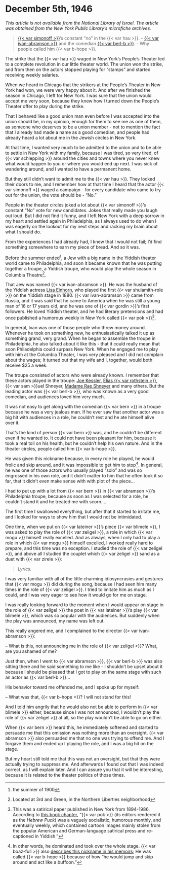 # December 5th, 1946

_This article is not available from the National Library of Israel. The article was obtained from the New York Public Library's microfiche archives._

> [{{< var simonoff >}}](https://www.museumoffamilyhistory.com/yt/lex/S/simonoff-moshe.htm)'s constant "no" in the {{< var hau >}}. - [{{< var ivan-abramson >}}](https://www.museumoffamilyhistory.com/yt/lex/A/abramson-ivan.htm) and the comedian [{{< var berl-b >}}](https://www.museumoffamilyhistory.com/yt/lex/B/bernstein-berl.htm). - Why people called him {{< var b-hope >}}.


The strike that the {{< var hau >}} waged in New York's People's Theater led to a complete revolution in our little theater world. The union won the strike, and from then on the actors stopped playing for "stamps" and started receiving weekly salaries. 

When we heard in Chicago that the strikers at the People's Theater in New York had won, we were very happy about it. And after we finished the season in Chicago, I left for New York. I was sure that the union would accept me very soon, because they knew how I turned down the People's Theater offer to play during the strike.

That I behaved like a good union man even before I was accepted into the union should be, in my opinion, enough for them to see me as one of them, as someone who deserves to be a union member - not to mention the fact that I already had made a name as a good comedian, and people had already heard a lot about me in the Jewish circles in New York.

At that time, I wanted very much to be admitted to the union and to be able to settle in New York with my family, because I was tired, so very tired, of {{< var schlepping >}} around the cities and towns where you never knew what would happen to you or where you would end up next. I was sick of wandering around, and I wanted to have a permanent home.

But they still didn't want to admit me to the {{< var hau >}}. They locked their doors to me, and I remember how at that time I heard that the actor {{< var simonoff >}} waged a campaign - for every candidate who came to try out for the union, the vote should be - "No."

People in the theater circles joked a lot about {{< var simonoff >}}'s constant "No" vote for new candidates. Jokes that really made you laugh out loud. But I did not find it funny, and I left New York with a deep sorrow in my heart and settled again in Philadelphia, as I always used to do when I was eagerly on the lookout for my next steps and racking my brain about what I should do.

From the experiences I had already had, I knew that I would not fail; I'd find something somewhere to earn my piece of bread. And so it was.

Before the summer ended^[the summer of 1900], a Jew with a big name in the Yiddish theater world came to Philadelphia, and soon it became known that he was putting together a troupe, a Yiddish troupe, who would play the whole season in Columbia Theatre^[Located at 3rd and Green, in the Northern Liberties neighborhood].

That Jew was named {{< var ivan-abramson >}}. He was the husband of the Yiddish actress [Lisa Einhorn](https://www.museumoffamilyhistory.com/yt/lex/E/einhorn-lisa.htm), who played the first {{< var shulamith-role >}} on the Yiddish stage in 1880. {{< var ivan-abramson >}} came from Russia, and it was said that he came to America when he was still a young man of 16 or 17 years old, and he was one of {{< var gordin >}}'s first followers. He loved Yiddish theater, and he had literary pretensions and had once published a humorous weekly in New York called {{< var pok >}}^[This was a satirical paper published in New York from 1894-1986. According to [this book chapter](https://doi.org/10.3828/liverpool/9781874774730.003.0013), "{{< var pok >}} (its editors rendered it as the _Hebrew Puck_) was a vaguely socialistic, humorous monthly, and eventually weekly, which contained cartoon images mainly stolen from the popular American and German-language satirical press and re-captioned in Yiddish."].

In general, Ivan was one of those people who threw money around. Whenever he took on something new, he enthusiastically talked it up as something grand, very grand. When he began to assemble the troupe in Philadelphia, he also talked about it like this - that it could really mean that soon Philadelphia could surpass New York. When he engaged me to play with him at the Columbia Theater, I was very pleased and I did not complain about the wages; It turned out that my wife and I, together, would both receive $25 a week.

The troupe consisted of actors who were already known. I remember that these actors played in the troupe: [Joe Kessler](https://www.museumoffamilyhistory.com/yt/lex/K/kessler-joseph.htm), [Elias {{< var rothstein >}}](https://www.museumoffamilyhistory.com/yt/lex/R/rothstein-elias.htm), {{< var sam >}}uel Shneyer, [Madame Rae Shneyer](https://www.museumoffamilyhistory.com/yt/lex/S/shneyer-rae.htm) and many others. But the leading actor was {{< var berl-b >}}, who was known as a very good comedian, and audiences loved him very much.

It was not easy to get along with the comedian {{< var bern >}} in a troupe because he was a very jealous man. If he ever saw that another actor was a big hit with audiences in a role, he couldn't rest and he ate himself alive over it.

That's the kind of person {{< var bern >}} was, and he couldn't be different even if he wanted to. It could not have been pleasant for him, because it took a real toll on his health, but he couldn't help his own nature. And in the theater circles, people called him {{< var b-hope >}}.

He was given this nickname because, in every role he played, he would frolic and skip around, and it was impossible to get him to stop^[In other words, he dominated and took over the whole stage. {{< var boaz-full >}} also [describes this nickname in his memoirs](https://www.nli.org.il/en/newspapers/dertog/1946/05/11/01/article/113/); He was called {{< var b-hope >}} because of how "he would jump and skip around and act like a buffoon."]. In general, he was one of those actors who usually played "solo" and was so engrossed in his own role, and it didn't matter to him that he often took it so far, that it didn't even make sense with with plot of the piece...

I had to put up with a lot from {{< var bern >}} in {{< var abramson >}}'s Philadelphia troupe, because as soon as I was selected for a role, he couldn't stand it and he treated me with scorn....

The first time I swallowed everything, but after that it started to irritate me, and I looked for ways to show him that I would not be intimidated.

One time, when we put on {{< var lateiner >}}'s piece {{< var blimele >}}, I was asked to play the role of {{< var zeligel >}}, a role in which {{< var mogu >}} himself really excelled. And as always, when I only had to play a role in which {{< var mogu >}} himself excelled, I worked really hard to prepare, and this time was no exception. I studied the role of {{< var zeligel >}}, and above all I studied the couplet which {{< var zeligel >}} sand as a duet with {{< var zirele >}}:

> _Lyrics._

I was very familiar with all of the little charming idiosyncrasies and gestures that {{< var mogu >}} did during the song, because I had seen him many times in the role of {{< var zeligel >}}. I tried to imitate him as much as I could, and I was very eager to see how it would go for me on stage.

I was really looking forward to the moment when I would appear on stage in the role of {{< var zeligel >}} the poet in {{< var lateiner >}}'s play {{< var blimele >}}, which was so popular with the audiences. But suddenly when the play was announced, my name was left out.

This really angered me, and I complained to the director {{< var ivan-abramson >}}:

-- What is this, not announcing me in the role of {{< var zeligel >}}? What, are you ashamed of me?

Just then, when I went to {{< var abramson >}}, {{< var berl-b >}} was also sitting there and he said something to me like - I shouldn't be upset about it because I should be pleased that I got to play on the same stage with such an actor as {{< var berl-b >}}...

His behavior toward me offended me, and I spoke up for myself:

-- What was that, {{< var b-hope >}}? I will not stand for this!

And I told him angrily that he would also not be able to perform in {{< var blimele >}} either, because since I was not announced, I wouldn't play the role of {{< var zeligel >}} at all, so the play wouldn't be able to go on either.

When {{< var bern >}} heard this, he immediately softened and started to persuade me that this omission was nothing more than an oversight. {{< var abramson >}} also persuaded me that no one was trying to offend me. And I forgave them and ended up I playing the role, and I was a big hit on the stage.

But my heart still told me that this was not an oversight, but that they were actually trying to suppress me. And afterwards I found out that I was indeed correct, as I will explain later. And I can assure you that it will be interesting, because it is related to the theater politics of those times.

